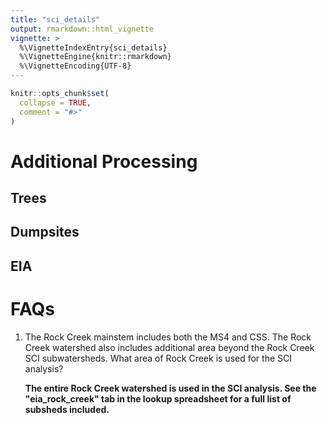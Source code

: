 ```yaml
---
title: "sci_details"
output: rmarkdown::html_vignette
vignette: >
  %\VignetteIndexEntry{sci_details}
  %\VignetteEngine{knitr::rmarkdown}
  %\VignetteEncoding{UTF-8}
---
```


```r
knitr::opts_chunk$set(
  collapse = TRUE,
  comment = "#>"
)
```

# Additional Processing

## Trees

## Dumpsites

## EIA

# FAQs

1.  The Rock Creek mainstem includes both the MS4 and CSS. The Rock Creek watershed also includes additional area beyond the Rock Creek SCI subwatersheds. What area of Rock Creek is used for the SCI analysis?

    **The entire Rock Creek watershed is used in the SCI analysis. See the \"eia_rock_creek\" tab in the lookup spreadsheet for a full list of subsheds included.**
